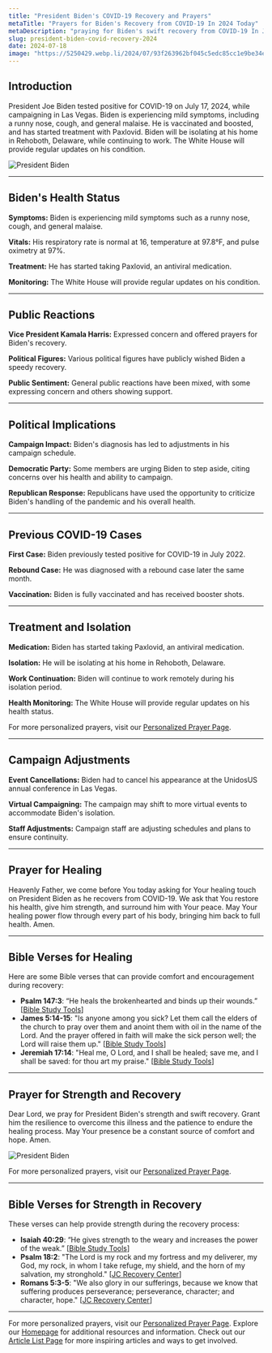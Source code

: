 ```yaml
---
title: "President Biden's COVID-19 Recovery and Prayers"
metaTitle: "Prayers for Biden's Recovery from COVID-19 In 2024 Today"
metaDescription: "praying for Biden's swift recovery from COVID-19 In July 2024 Today. Discover how the community and political figures are reacting and the impact on his campaign."
slug: president-biden-covid-recovery-2024
date: 2024-07-18
image: "https://5250429.webp.li/2024/07/93f263962bf045c5edc85cc1e9be34ed.png"
---
```



## Introduction

President Joe Biden tested positive for COVID-19 on July 17, 2024, while campaigning in Las Vegas. Biden is experiencing mild symptoms, including a runny nose, cough, and general malaise. He is vaccinated and boosted, and has started treatment with Paxlovid. Biden will be isolating at his home in Rehoboth, Delaware, while continuing to work. The White House will provide regular updates on his condition.

![President Biden](https://5250429.webp.li/2024/07/4ce87c3055f02f2e52884b5d353d0415.png)


---

## Biden's Health Status

**Symptoms:** Biden is experiencing mild symptoms such as a runny nose, cough, and general malaise.

**Vitals:** His respiratory rate is normal at 16, temperature at 97.8°F, and pulse oximetry at 97%.

**Treatment:** He has started taking Paxlovid, an antiviral medication.

**Monitoring:** The White House will provide regular updates on his condition.


---
## Public Reactions

**Vice President Kamala Harris:** Expressed concern and offered prayers for Biden's recovery.

**Political Figures:** Various political figures have publicly wished Biden a speedy recovery.

**Public Sentiment:** General public reactions have been mixed, with some expressing concern and others showing support.


---

## Political Implications

**Campaign Impact:** Biden's diagnosis has led to adjustments in his campaign schedule.

**Democratic Party:** Some members are urging Biden to step aside, citing concerns over his health and ability to campaign.

**Republican Response:** Republicans have used the opportunity to criticize Biden's handling of the pandemic and his overall health.


---

## Previous COVID-19 Cases

**First Case:** Biden previously tested positive for COVID-19 in July 2022.

**Rebound Case:** He was diagnosed with a rebound case later the same month.

**Vaccination:** Biden is fully vaccinated and has received booster shots.


---

## Treatment and Isolation

**Medication:** Biden has started taking Paxlovid, an antiviral medication.

**Isolation:** He will be isolating at his home in Rehoboth, Delaware.

**Work Continuation:** Biden will continue to work remotely during his isolation period.

**Health Monitoring:** The White House will provide regular updates on his health status.

For more personalized prayers, visit our [Personalized Prayer Page](https://prayer-for.com/prayer).

---

## Campaign Adjustments

**Event Cancellations:** Biden had to cancel his appearance at the UnidosUS annual conference in Las Vegas.

**Virtual Campaigning:** The campaign may shift to more virtual events to accommodate Biden's isolation.

**Staff Adjustments:** Campaign staff are adjusting schedules and plans to ensure continuity.


---

## Prayer for Healing

Heavenly Father, we come before You today asking for Your healing touch on President Biden as he recovers from COVID-19. We ask that You restore his health, give him strength, and surround him with Your peace. May Your healing power flow through every part of his body, bringing him back to full health. Amen.



---

## Bible Verses for Healing

Here are some Bible verses that can provide comfort and encouragement during recovery:

- **Psalm 147:3**: “He heals the brokenhearted and binds up their wounds.” [[Bible Study Tools](https://www.biblestudytools.com/topical-verses/healing-bible-verses/)]
- **James 5:14-15**: "Is anyone among you sick? Let them call the elders of the church to pray over them and anoint them with oil in the name of the Lord. And the prayer offered in faith will make the sick person well; the Lord will raise them up." [[Bible Study Tools](https://www.biblestudytools.com/topical-verses/healing-bible-verses/)]
- **Jeremiah 17:14**: "Heal me, O Lord, and I shall be healed; save me, and I shall be saved: for thou art my praise." [[Bible Study Tools](https://www.biblestudytools.com/topical-verses/healing-bible-verses/)]


---

## Prayer for Strength and Recovery

Dear Lord, we pray for President Biden's strength and swift recovery. Grant him the resilience to overcome this illness and the patience to endure the healing process. May Your presence be a constant source of comfort and hope. Amen.

![President Biden](https://5250429.webp.li/2024/07/9cfaf2f7eee6fe6ec2e1a1492f099dd9.png)

For more personalized prayers, visit our [Personalized Prayer Page](https://prayer-for.com/prayer).

---

## Bible Verses for Strength in Recovery

These verses can help provide strength during the recovery process:

- **Isaiah 40:29**: “He gives strength to the weary and increases the power of the weak.” [[Bible Study Tools](https://www.biblestudytools.com/topical-verses/healing-bible-verses/)]
- **Psalm 18:2**: "The Lord is my rock and my fortress and my deliverer, my God, my rock, in whom I take refuge, my shield, and the horn of my salvation, my stronghold." [[JC Recovery Center](https://www.jcrecoverycenter.com/blog/bible-verses-that-provide-strength-in-recovery/)]
- **Romans 5:3-5**: "We also glory in our sufferings, because we know that suffering produces perseverance; perseverance, character; and character, hope." [[JC Recovery Center](https://www.jcrecoverycenter.com/blog/bible-verses-that-provide-strength-in-recovery/)]

---

For more personalized prayers, visit our [Personalized Prayer Page](https://prayer-for.com/prayer). Explore our [Homepage](https://prayer-for.com/) for additional resources and information. Check out our [Article List Page](https://prayer-for.com/post) for more inspiring articles and ways to get involved.
